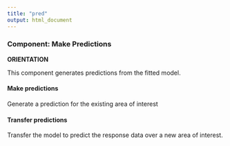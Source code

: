 ```yaml
---
title: "pred"
output: html_document
---
```


### **Component: Make Predictions**

**ORIENTATION**

This component generates predictions from the fitted model. 

#### <span class="module_mandatory">Make predictions</span>
Generate a prediction for the existing area of interest

#### <span class="module_optional">Transfer predictions</span>
Transfer the model to predict the response data over a new area of interest.
